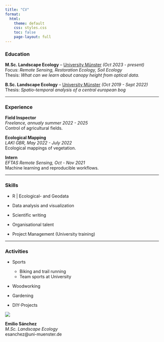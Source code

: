 ```yaml
---
title: "CV"
format:
  html:
    theme: default
    css: styles.css
    toc: false
    page-layout: full
---
```


<div class="cv-container">

<!-- MAIN COLUMN -->
<div class="cv-main">

### Education

**M.Sc. Landscape Ecology** – [University Münster](https://www.uni-muenster.de/Landschaftsoekologie/en/index.shtml) _(Oct 2023 - present)_  
Focus: *Remote Sensing, Restoration Ecology, Soil Ecology*  
Thesis: *What can we learn about canopy height from optical data.*  

**B.Sc. Landscape Ecology** – [University Münster](https://www.uni-muenster.de/Landschaftsoekologie/en/index.shtml) _(Oct 2019 - Sept 2022)_  
Thesis: *Spatio-temporal analysis of a central european bog*  
  
---

### Experience

**Field Inspector**  
_Freelance, annualy summer 2022 - 2025_  
Control of agricultural fields.  

**Ecological Mapping**  
_LAKI GBR, May 2022 - July 2022_  
Ecological mappings of vegetation.

**Intern**  
_EFTAS Remote Sensing, Oct - Nov 2021_  
Machine learning and reproducible workflows.

---

### Skills

- R | Ecological- and Geodata
- Data analysis and visualization
- Scientific writing

- Organisational talent
- Project Management (University training)

---

### Activities

- Sports  
    - Biking and trail running  
    - Team sports at University  

- Woodworking

- Gardening

- DIY-Projects

</div>

<!-- SIDEBAR -->
<aside class="cv-sidebar" markdown="1">

![](../resources/portrait_outdoor.jpg){.cv-photo}

**Emilio Sánchez**  
_M.Sc. Landscape Ecology_  
esanchez@uni-muenster.de  
<!-- +123 456 7890 -->

<div class="cv-icons">
  <a href="https://github.com/ESA99"><i class="bi bi-github"></i></a>
  <a href="https://orcid.org/0009-0004-0348-5434"><i class="ai ai-orcid"></i></a>
  <a href="mailto:esanchez@uni-muenster.de"><i class="bi bi-envelope-fill"></i></a>
</div>

</aside>

</div>

